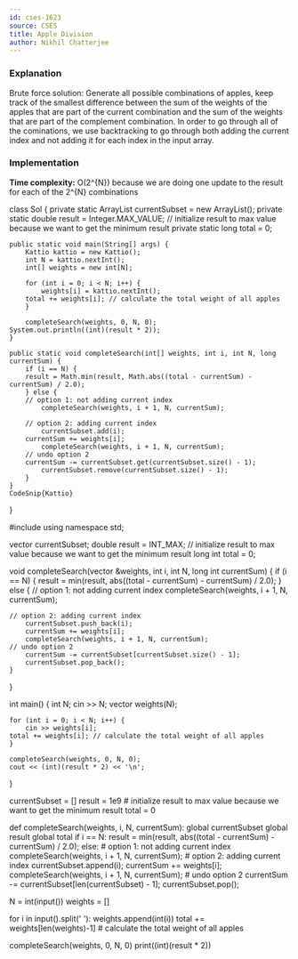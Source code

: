 ```yaml
---
id: cses-1623
source: CSES
title: Apple Division
author: Nikhil Chatterjee
---
```


### Explanation

Brute force solution: Generate all possible combinations of apples, keep track of the smallest difference between the sum of the weights of the apples that are part of the current combination and the sum of the weights that are part of the complement combination. In order to go through all of the cominations, we use backtracking to go through both adding the current index and not adding it for each index in the input array.

### Implementation

**Time complexity:** O(2^{N}) because we are doing one update to the result for each of the 2^{N} combinations

<LanguageSection>
<JavaSection>

class Sol {
    private static ArrayList<Integer> currentSubset = new ArrayList<Integer>();
    private static double result = Integer.MAX_VALUE; // initialize result to max value because we want to get the minimum result
    private static long total = 0;

    public static void main(String[] args) {
        Kattio kattio = new Kattio();
        int N = kattio.nextInt();
        int[] weights = new int[N];

        for (int i = 0; i < N; i++) {
            weights[i] = kattio.nextInt();
	    total += weights[i]; // calculate the total weight of all apples
        }

        completeSearch(weights, 0, N, 0);
	System.out.println((int)(result * 2));
    }

    public static void completeSearch(int[] weights, int i, int N, long currentSum) {
        if (i == N) {
	    result = Math.min(result, Math.abs((total - currentSum) - currentSum) / 2.0);
        } else {
	    // option 1: not adding current index
            completeSearch(weights, i + 1, N, currentSum);

	    // option 2: adding current index
            currentSubset.add(i);
	    currentSum += weights[i];
            completeSearch(weights, i + 1, N, currentSum);
	    // undo option 2
	    currentSum -= currentSubset.get(currentSubset.size() - 1);
            currentSubset.remove(currentSubset.size() - 1);
        }
    }
    CodeSnip{Kattio}
}
</JavaSection>

<CPPSection>
#include<bits/stdc++.h>
using namespace std;

vector<int> currentSubset;
double result = INT_MAX; // initialize result to max value because we want to get the minimum result
long int total = 0;

void completeSearch(vector<int> &weights, int i, int N, long int currentSum) {
    if (i == N) {
        result = min(result, abs((total - currentSum) - currentSum) / 2.0);
    } else {
        // option 1: not adding current index
        completeSearch(weights, i + 1, N, currentSum);

	// option 2: adding current index
        currentSubset.push_back(i);
        currentSum += weights[i];
        completeSearch(weights, i + 1, N, currentSum);
	// undo option 2
        currentSum -= currentSubset[currentSubset.size() - 1];
        currentSubset.pop_back();
    }
}

int main() {
    int N; cin >> N;
    vector<int> weights(N);

    for (int i = 0; i < N; i++) {
        cin >> weights[i];
	total += weights[i]; // calculate the total weight of all apples
    }

    completeSearch(weights, 0, N, 0);
    cout << (int)(result * 2) << '\n';
}
</CPPSection>

<PySection>
currentSubset = []
result = 1e9 # initialize result to max value because we want to get the minimum result
total = 0

def completeSearch(weights, i, N, currentSum):
  global currentSubset
  global result
  global total
  if i == N:
    result = min(result, abs((total - currentSum) - currentSum) / 2.0);
  else:
    # option 1: not adding current index
    completeSearch(weights, i + 1, N, currentSum);
    # option 2: adding current index
    currentSubset.append(i);
    currentSum += weights[i];
    completeSearch(weights, i + 1, N, currentSum);
    # undo option 2
    currentSum -= currentSubset[len(currentSubset) - 1];
    currentSubset.pop();

N = int(input())
weights = []

for i in input().split(' '):
    weights.append(int(i))
    total += weights[len(weights)-1] # calculate the total weight of all apples

completeSearch(weights, 0, N, 0)
print((int)(result * 2))
</PySection>
</LanguageSection>